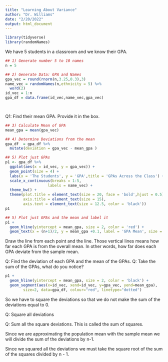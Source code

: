 ```yaml
---
title: "Learning About Variance"
author: "Dr. Williams"
date: "2/20/2022"
output: html_document
---
```






```r
library(tidyverse)
library(randomNames)
```


We have 5 students in a classroom and we know their GPA.



```r
## 1) Generate number 5 to 10 names
n = 5

## 2) Generate Data: GPA and Names
gpa_vec = round(rnorm(n,3.25,0.3),3)
name_vec = randomNames(n,ethnicity = 5) %>% 
  word(2) 
id_vec = 1:n
gpa_df = data.frame(id_vec,name_vec,gpa_vec)

  
```


Q1: Find their mean GPA. Provide it in the box.
```r
## 3) Calculate Mean of GPA
mean_gpa = mean(gpa_vec)

## 4) Determine Deviations from the mean
gpa_df  = gpa_df %>% 
  mutate(deviation = gpa_vec - mean_gpa )

```





```r
## 5) Plot just GPAs 
p1 <- gpa_df %>% 
  ggplot(aes(x = id_vec, y = gpa_vec)) +
  geom_point(size = 4) +
  labs(x = 'The Students', y = 'GPA',title = 'GPAs Across the Class') + 
  scale_x_continuous(breaks = 1:5,
                   labels = name_vec) +
  theme_bw() +
  theme(plot.title = element_text(size = 20, face = 'bold',hjust = 0.5),
        axis.title = element_text(size = 15),
        axis.text = element_text(size = 12.5, color = 'black'))
p1
```



```r
## 5) Plot just GPAs and the mean and label it
p1 +
  geom_hline(yintercept = mean_gpa, size = 2, color = 'red') +
  geom_text(x = (n+1)/2, y = mean_gpa +0.1, label = 'GPA Mean', size = 6, color = 'red')
```




Draw the line from each point and the line. Those vertical lines means how far each GPA is from the overall mean. In other words, how far does each GPA deviate from the sample mean.


Q: Find the deviation of each GPA and the mean of the GPAs.
Q: Take the sum of the GPAs, what do you notice?

```r
p1 +
  geom_hline(yintercept = mean_gpa, size = 2, color = 'black') +
  geom_segment(aes(x=id_vec, xend=id_vec, y=gpa_vec, yend=mean_gpa), 
        size=2, data=gpa_df, colour="red", linetype="dotted")
```


So we have to square the deviations so that we do not make the sum of the deviations equal to 0.

Q: Square all deviations

Q: Sum all the square deviations. This is called the sum of squares.

Since we are approximating the population mean with the sample mean we will divide the sum of the deviations by n-1.

Since we squared all the deviations we must take the square root of the sum of the squares divided by n - 1.
